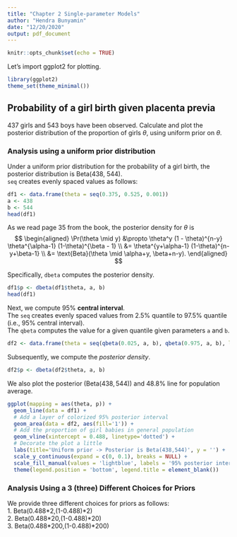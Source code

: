 ```yaml
---
title: "Chapter 2 Single-parameter Models"
author: "Hendra Bunyamin"
date: "12/20/2020"
output: pdf_document
---
```


```r
knitr::opts_chunk$set(echo = TRUE)
```

Let's import ggplot2 for plotting.
```r
library(ggplot2)
theme_set(theme_minimal())
```

## Probability of a girl birth given placenta previa 
437 girls and 543 boys have been observed. Calculate and plot the posterior distribution of the proportion of girls $\theta$, using uniform prior on $\theta$.

### Analysis using a uniform prior distribution
Under a uniform prior distribution for the probability of a girl birth, the posterior distribution is Beta(438, 544).    
`seq` creates evenly spaced values as follows:
```r
df1 <- data.frame(theta = seq(0.375, 0.525, 0.001))
a <- 438
b <- 544
head(df1)
```

As we read page $35$ from the book, the posterior density for $\theta$ is 
$$ \begin{aligned}
  \Pr(\theta \mid y) &\propto \theta^y (1 - \theta)^{n-y} \theta^{\alpha-1} (1-\theta)^{\beta - 1} \\
                     &= \theta^{y+\alpha-1} (1-\theta)^{n-y+\beta-1} \\
                     &= \text{Beta}(\theta \mid \alpha+y, \beta+n-y).
\end{aligned} $$

Specifically, `dbeta` computes the posterior density.   
```r
df1$p <- dbeta(df1$theta, a, b)
head(df1)
```

Next, we compute $95\%$ **central interval**.    
The `seq` creates evenly spaced values from $2.5\%$ quantile to $97.5\%$ quantile (i.e., $95\%$ central interval).     
The `qbeta` computes the value for a given quantile given parameters `a` and `b`.

```r
df2 <- data.frame(theta = seq(qbeta(0.025, a, b), qbeta(0.975, a, b), length.out = 100))
```

Subsequently, we compute the _posterior density_.     
```r
df2$p <- dbeta(df2$theta, a, b)
```

We also plot the posterior ($\text{Beta}(438, 544)$) and $48.8\%$  line for population average.
```r
ggplot(mapping = aes(theta, p)) +
  geom_line(data = df1) +
  # Add a layer of colorized 95% posterior interval
  geom_area(data = df2, aes(fill='1')) +
  # Add the proportion of girl babies in general population
  geom_vline(xintercept = 0.488, linetype='dotted') +
  # Decorate the plot a little
  labs(title='Uniform prior -> Posterior is Beta(438,544)', y = '') +
  scale_y_continuous(expand = c(0, 0.1), breaks = NULL) +
  scale_fill_manual(values = 'lightblue', labels = '95% posterior interval') +
  theme(legend.position = 'bottom', legend.title = element_blank())
```

### Analysis Using a 3 (three) Different Choices for Priors    

We provide three different choices for priors as follows:     
1. Beta(0.488\*2,(1-0.488)\*2)    
2. Beta(0.488\*20,(1-0.488)\*20)    
3. Beta(0.488\*200,(1-0.488)\*200)


